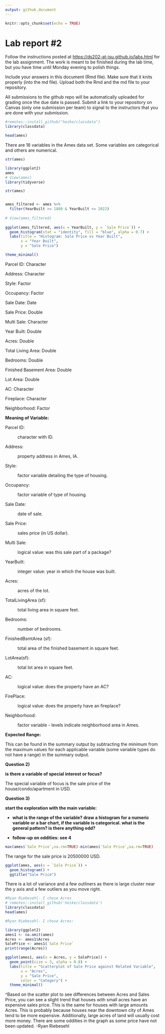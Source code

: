 ```yaml
---
output: github_document
---
```


<!-- README.md is generated from README.Rmd. Please edit the README.Rmd file -->

```r
knitr::opts_chunk$set(echo = TRUE)
```

# Lab report #2

Follow the instructions posted at <https://ds202-at-isu.github.io/labs.html> for the lab assignment. The work is meant to be finished during the lab time, but you have time until Monday evening to polish things.

Include your answers in this document (Rmd file). Make sure that it knits properly (into the md file). Upload both the Rmd and the md file to your repository.

All submissions to the github repo will be automatically uploaded for grading once the due date is passed. Submit a link to your repository on Canvas (only one submission per team) to signal to the instructors that you are done with your submission.



```r
#remotes::install_github("heike/classdata")
library(classdata)

```

```r
head(ames)
```

There are 16 variables in the Ames data set. Some variables are categorical and others are numerical.

```r
str(ames)
```

  
```r
library(ggplot2)
ames
# View(ames)
library(tidyverse)

str(ames)


ames_filtered <- ames %>%
  filter(YearBuilt >= 1880 & YearBuilt <= 2022)
  
# View(ames_filtered)
  
ggplot(ames_filtered, aes(x = YearBuilt, y = `Sale Price`)) +
  geom_histogram(stat = "identity", fill = "blue", alpha = 0.7) +  
  labs(title = "Histogram: Sale Price vs Year Built",
       x = "Year Built",
       y = "Sale Price")
```


```r
theme_minimal()
```
  

Parcel ID: Character

Address: Character

Style: Factor

Occupancy: Factor

Sale Date: Date

Sale Price: Double

Multi Sale: Character

Year Built: Double

Acres: Double

Total Living Area: Double

Bedrooms: Double

Finished Basement Area: Double

Lot Area: Double

AC: Character

Fireplace: Character

Neighborhood: Factor

**Meaning of Variable:**

Parcel ID:

:   character with ID.

Address:

:   property address in Ames, IA.

Style:

:   factor variable detailing the type of housing.

Occupancy:

:   factor variable of type of housing.

Sale Date:

:   date of sale.

Sale Price:

:   sales price (in US dollar).

Multi Sale:

:   logical value: was this sale part of a package?

YearBuilt:

:   integer value: year in which the house was built.

Acres:

:   acres of the lot.

TotalLivingArea (sf):

:   total living area in square feet.

Bedrooms:

:   number of bedrooms.

FinishedBsmtArea (sf):

:   total area of the finished basement in square feet.

LotArea(sf):

:   total lot area in square feet.

AC:

:   logical value: does the property have an AC?

FirePlace:

:   logical value: does the property have an fireplace?

Neighborhood:

:   factor variable - levels indicate neighborhood area in Ames.

**Expected Range:**

This can be found in the summary output by subtracting the minimum from the maximum values for each applicable variable (some variable types do not have a range) in the summary output.

**Question 2)**

**is there a variable of special interest or focus?**

The special variable of focus is the sale price of the house/condo/apartment in USD.

**Question 3)**

**start the exploration with the main variable:**

-   **what is the range of the variable? draw a histogram for a numeric variable or a bar chart, if the variable is categorical. what is the general pattern? is there anything odd?**

-   **follow-up on oddities: see 4**

```r
max(ames$`Sale Price`,na.rm=TRUE)-min(ames$`Sale Price`,na.rm=TRUE)
```

The range for the sale price is 20500000 USD.

```r
ggplot(ames, aes(x = `Sale Price`)) + 
  geom_histogram() +
  ggtitle("Sale Price")
```

There is a lot of variance and a few outliners as there is large cluster near the y axis and a few outliers as you move right.

```r
#Ryan Riebesehl- I chose Acres
# remotes::install_github('heike/classdata')
library(classdata)
head(ames)
```

```r

#Ryan Riebesehl- I chose Acres:

library(ggplot2)
ames1 <- na.omit(ames)
Acres <- ames1$Acres
SalePrice <- ames1$`Sale Price`
print(range(Acres))

ggplot(ames1, aes(x = Acres, y = SalePrice)) +
  geom_point(size = 3, alpha = 0.8) +
  labs(title = "Scatterplot of Sale Price against Related Variable",
       x = "Acres",
       y = "Sale Price",
       color = "Category") +
  theme_minimal()
```


\^Based on the scatter plot to see differences between Acres and Sales Price, you can see a slight trend that houses with small acres have an expensive sales price. This is the same for houses with large amounts Acres. This is probably because houses near the downtown city of Ames tend to be more expensive. Additionally, large acres of land will usually cost more money. There are some oddities in the graph as some price have not been updated. -Ryan Riebesehl

